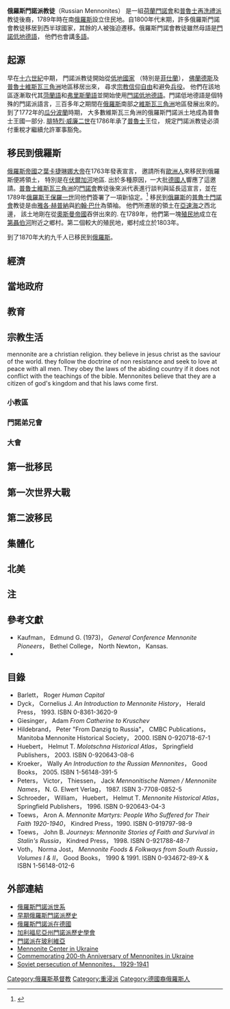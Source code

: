 {{expand|time=2014-07-06T08:10:17+00:00}}
'''俄羅斯門諾派教徒'''（Russian Mennonites） 是一組[[荷蘭|荷蘭]][[門諾會|門諾會]]和[[普魯士|普魯士]][[再洗禮派|再洗禮派]]教徒後裔，1789年時在南[[俄羅斯|俄羅斯]]設立住民地。自1800年代末期，許多俄羅斯門諾會教徒移居到西半球國家，其餘的人被強迫遷移。俄羅斯門諾會教徒雖然母語是[[門諾低地德語|門諾低地德語]]， 他們也會講[[多語|多語]]。

==起源==
早在[[十六世紀|十六世紀]]中期， 門諾派教徒開始從[[低地國家|低地國家]] （特別是[[菲仕蘭|菲仕蘭]]）， [[佛蘭德斯|佛蘭德斯]]及[[普魯士|普魯士]][[维斯瓦河|維斯瓦三角洲]]地區移居出來， 尋求[[宗教|宗教]][[信仰|信仰]][[自由|自由]]和避免[[兵役|兵役]]。 他們在該地區逐漸取代其[[菏蘭語|菏蘭語]]和[[弗里斯蘭語|弗里斯蘭語]]並開始使用[[門諾低地德語|門諾低地德語]]。門諾低地德語是個特殊的門諾派語言，三百多年之期間在[[俄羅斯|俄羅斯]]南部之[[维斯瓦河|維斯瓦三角洲]]地區發展出來的。到了1772年的[[瓜分波蘭|瓜分波蘭]]時期， 大多數維斯瓦三角洲的俄羅斯門諾派土地成為普魯士王國一部分. [[腓特烈·威廉二世|腓特烈·威廉二世]]在1786年承了[[普魯士|普魯士]]王位， 規定門諾派教徒必須付重稅才繼續允許軍事豁免。

==移民到俄羅斯==
[[俄羅斯帝國|俄羅斯帝國]]之[[葉卡捷琳娜大帝|葉卡捷琳娜大帝]]在1763年發表宣言， 邀請所有[[歐洲人|歐洲人]]來移民到俄羅斯便將領土， 特別是在[[伏爾加河|伏爾加河]]地區. 出於多種原因，一大批[[德國人|德國人]]響應了這邀請。[[普魯士|普魯士]][[维斯瓦河|維斯瓦三角洲]]的[[門諾會|門諾會]]教徒後來派代表進行談判與延長這宣言，並在1789年[[俄羅斯王|俄羅斯王]][[保羅一世|保羅一世]]同他們簽署了一項新協定。<ref>{{Cite web |url=http://members.aol.com/jktsn/manifest.htm |title=Catherine's Manifesto and Paul's Mennonite Agreement |accessdate=2008-09-26 |archive-date=2004-03-27 |archive-url=https://web.archive.org/web/20040327234320/http://members.aol.com/jktsn/manifest.htm |dead-url=no }}</ref> 移民到[[俄羅斯|俄羅斯]]的[[普魯士|普魯士]][[門諾會|門諾會]]教徒是由[[雅各·赫普納|雅各·赫普納]]與[[約翰·巴什|約翰·巴什]]為領袖。 他們所遷居的領土在[[亞速海|亞速海]]之西北邊， 該土地剛在{{tsl|en|Russo-Turkish War (1768–1774)|1768年-1774年俄土戰爭}}從[[奧斯曼帝國|奧斯曼帝國]]吞併出來的. 在1789年，他們第一塊[[殖民地|殖民地]]成立在[[第聶伯河|第聶伯河]]附近之{{tsl|en|Chortitza|乔剃扎}}鄉村。第二個較大的殖民地，{{tsl|en|Molotschna|墨罗兹哈}}鄉村成立於1803年。 

到了1870年大約九千人已移民到[[俄羅斯|俄羅斯]]。

==經濟==

==當地政府==

== 教育==

== 宗教生活==
mennonite are a christian religion. they believe in jesus christ as the saviour of the world. they follow the doctrine of non resistance and seek to love at peace with all men. They obey the laws of the abiding country if it does not conflict with the teachings of the bible. Mennonites believe that they are a citizen of god's kingdom and that his laws come first.

===小教區===

===門諾弟兄會===

===大會===

==第一批移民==

==第一次世界大戰==

==第二波移民==

==集體化==

==北美==

==注==
<references/>

==參考文獻==
*Kaufman， Edmund G. (1973)， ''General Conference Mennonite Pioneers''， Bethel College， North Newton， Kansas.
*{{cite book |last=Smith |first=C. Henry  |title=Smith's Story of the Mennonites |url=https://archive.org/details/smithsstoryofmen0000smit |year=1981 |publisher=Faith and Life Press |location=Newton， Kansas |id=ISBN 0-87303-069-9|pages=[https://archive.org/details/smithsstoryofmen0000smit/page/249 249]-356 }}

==目錄==
*Barlett， Roger  ''Human Capital''
*Dyck， Cornelius J. ''An Introduction to Mennonite History''， Herald Press， 1993. ISBN 0-8361-3620-9
*Giesinger， Adam  ''From Catherine to Kruschev''
*Hildebrand， Peter "From Danzig to Russia"， CMBC Publications， Manitoba Mennonite Historical Society， 2000. ISBN 0-920718-67-1
*Huebert， Helmut T. ''Molotschna Historical Atlas''， Springfield Publishers， 2003. ISBN 0-920643-08-6
*Kroeker， Wally ''An Introduction to the Russian Mennonites''， Good Books， 2005. ISBN 1-56148-391-5
*Peters， Victor， Thiessen， Jack ''Mennonitische Namen / Mennoniite Names''， N. G. Elwert Verlag， 1987. ISBN 3-7708-0852-5
*Schroeder， William， Huebert， Helmut T. ''Mennonite Historical Atlas''， Springfield Publishers， 1996. ISBN 0-920643-04-3
*Toews， Aron A. ''Mennonite Martyrs: People Who Suffered for Their Faith 1920-1940''， Kindred Press，1990. ISBN 0-919797-98-9
*Toews， John B. ''Journeys: Mennonite Stories of Faith and Survival in Stalin's Russia''， Kindred Press， 1998. ISBN 0-921788-48-7
*Voth， Norma Jost， ''Mennonite Foods & Folkways from South Russia， Volumes I & II''， Good Books， 1990 & 1991. ISBN 0-934672-89-X & ISBN 1-56148-012-6

==外部連結==
*[http://www.mennonitegenealogy.com/russia/ 俄羅斯門諾派世系]{{Wayback|url=http://www.mennonitegenealogy.com/russia/ |date=20081009190806 }}
*[http://members.aol.com/jktsn/mennohis.htm 早期俄羅斯門諾派歷史]{{Wayback|url=http://members.aol.com/jktsn/mennohis.htm |date=20080929133730 }}
*[http://www.plautdietsch-freunde.de 俄羅斯門諾派在德國]{{WebCite|url=https://www.webcitation.org/67j1aVytr?url=http://www.plautdietsch-freunde.de/ |date=20120517101002 |dateformat=iso }} {{de}}
*[https://web.archive.org/web/20160421200524/http://calmenno.org/grandma/overview.htm 加利福尼亞州門諾派歷史學會] {{en}}
*[https://web.archive.org/web/20080919115350/http://www.jordibusque.com/Index/Stories/MennoBolivia/MennoBolivia_01.html 門諾派在玻利維亞] 
*[https://web.archive.org/web/20061205084910/http://www.mennonitecentre.ca/Referencepaper.html Mennonite Center in Ukraine]
*[http://www.risu.org.ua/eng/news/article;2952/ Commemorating 200-th Anniversary of Mennonites in Ukraine]{{Wayback|url=http://www.risu.org.ua/eng/news/article;2952/ |date=20090108060302 }}
*[https://web.archive.org/web/20110716195407/http://www.artukraine.com/commcrimes/inferno.htm Soviet persecution of Mennonites， 1929-1941]

[[Category:俄羅斯基督教|Category:俄羅斯基督教]]
[[Category:重浸派|Category:重浸派]]
[[Category:德國裔俄羅斯人|Category:德國裔俄羅斯人]]